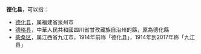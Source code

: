'''德化县'''，可以指：
*[[德化县|德化县]]，属福建省泉州市
*[[德格县|德格县]]，中華人民共和國四川省甘孜藏族自治州的縣，原為德化縣
*[[柴桑区|柴桑区]]，属江西省九江市，1914年前称「德化县」，1914年到2017年称「九江县」
{{Disambiguation|D|Cat=三字中国县名消歧义}}